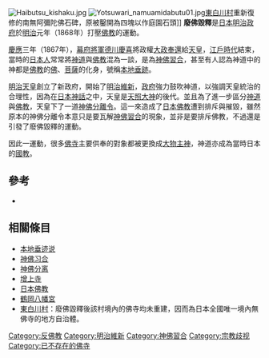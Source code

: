 {{佛教}}
{{神道}}
[[File:Haibutsu_kishaku.jpg|thumb]]
[[File:Yotsuwari_namuamidabutu01.jpg|right]][[東白川村|東白川村]]重新復修的南無阿彌陀佛石碑，原被鑿開為四塊以作庭園石頭]]
{{japanese|j=廃仏毀釈|kyu=廢佛毀釋|kana=はいぶつきしゃく|rm=Haibutsu kishaku}}
'''廢佛毀釋'''是[[日本|日本]][[明治政府|明治政府]]於[[明治|明治]]元年（1868年）打壓[[佛教|佛教]]的運動。

[[慶應|慶應]]三年（1867年），[[幕府將軍|幕府將軍]][[德川慶喜|德川慶喜]]將政權[[大政奉還|大政奉還]]給[[天皇|天皇]]，[[江戶時代|江戶時代]]結束，當時的[[日本人|日本人]]常常將[[神道|神道]]與[[佛教|佛教]]混為一談，是為[[神佛習合|神佛習合]]，甚至有人認為神道中的神都是[[佛教|佛教]]的[[佛|佛]]、[[菩薩|菩薩]]的化身，號稱[[本地垂跡|本地垂跡]]。

[[明治天皇|明治天皇]]創立了新政府，開始了[[明治維新|明治維新]]，[[政府|政府]]強力鼓吹神道，以強調天皇統治的合理性，因為在[[日本神話|日本神話]]之中，天皇是[[天照大神|天照大神]]的後代。並且為了進一步區分[[神道|神道]]與[[佛教|佛教]]，天皇下了一道[[神佛分離令|神佛分離令]]。這一來造成了[[日本佛教|日本佛教]]遭到排斥與摧毀，雖然原本的神佛分離令本意只是要瓦解[[神佛習合|神佛習合]]的現象，並非是要排斥佛教，不過還是引發了廢佛毀釋的運動。

因此一運動，很多[[佛寺|佛寺]]主要供奉的對象都被更換成[[大物主神|大物主神]]，神道亦成為當時日本的[[國教|國教]]。

== 參考 ==
*[https://web.archive.org/web/20080501025230/http://www.photo-make.co.jp/hm_2/ma_20.html {{lang|ja|明治の蛮行　廃仏毀釈}}]

== 相關條目 ==
*[[本地垂迹说|本地垂迹说]]
*[[神佛习合|神佛习合]]
*[[神佛分离|神佛分离]]
*[[增上寺|增上寺]]
*[[日本佛教|日本佛教]]
*[[鶴岡八幡宮|鶴岡八幡宮]]
*[[東白川村|東白川村]]：廢佛毀釋後該村境內的佛寺均未重建，因而為日本全國唯一境內無佛寺的地方自治體。

[[Category:反佛教|Category:反佛教]]
[[Category:明治維新|Category:明治維新]]
[[Category:神佛習合|Category:神佛習合]]
[[Category:宗教歧视|Category:宗教歧视]]
[[Category:已不存在的佛寺|Category:已不存在的佛寺]]